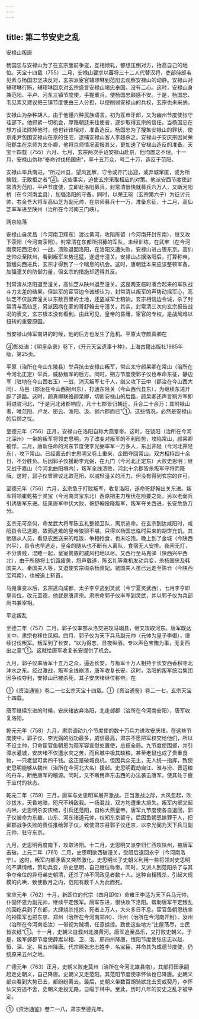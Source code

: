 ```yaml
---
---
---
```

title: 第二节安史之乱
---



安禄山叛唐

杨国忠与安禄山为了在玄宗面前争宠，互相倾轧，都想压倒对方，抬高自己的地位。天宝十四载（755）二月，安禄山要求以蕃将三十二人代替汉将，吏部侍郎韦见素与杨国忠坚决反对，玄宗派宦官辅璆琳到范阳去观察安禄山的动静。安禄山对辅璆琳行贿，辅璆琳回京对玄宗盛言安禄山竭忠奉国，没有二心。这时，安禄山身兼范阳、平卢、河东三镇节度使，手握重兵，使杨国忠颇感不安。于是，杨国忠、韦见素又建议把三镇节度使由三人分担，以便削弱安禄山的兵权，玄宗也未采纳。

安禄山为杂种胡人，由于他懂六种民族语言，初为互市牙郎，又为幽州节度使张守珪部下。他抓紧一切机会，厚赂朝廷来往使者，逐步取得玄宗的信任。当杨国忠在想方设法除掉他时，他也针锋相对，准备造反。杨国忠为了搜集安禄山的罪状，使京兆尹包围安禄山在京的住宅，逮捕安禄山客人李超杀之。安禄山子安庆宗因尚荣阳郡主在京师为太仆卿，他将京师情况密报其父，更加速了安禄山造反的准备。天宝十四载（755）六月、七月，玄宗两次手诏安禄山赴京，他均置之不理。十一月，安禄山伪称“奉命讨伐杨国忠”，率十五万众，号二十万，造反于范阳。

安禄山率兵南进，“所过州县，望风瓦解，守令或开门出迎，或弃城窜匿，或为所擒戮，无敢拒之者”④。这些事实，迫使玄宗采取相应的对策。他派安西节度使封常清为范阳、平卢节度使，立即赴洛阳募兵。封常清很快就募兵六万人，又断河阳桥（在今河南孟县），加强洛阳的守备。同时，以荣王琬（玄宗第六子）为征讨元帅，右金吾大将军高仙芝为副元帅，在京师募兵十一万，准备东征，十二月，高仙芝率军进至陕州（治所在今河南三门峡）。

两京陷落

安禄山自灵昌（今河南卫辉东）渡过黄河，攻陷陈留（今河南开封东南），继又攻下荥阳（今河南荥阳）。封常清在东都所招募的军队，未经训练，在武牢（在今河南荥阳西汜水）一战，溃败退回洛阳，在洛阳又遭失败，安禄山进占唐东京。高仙芝帅众至陕州，看到叛军来势迅猛，遂退守潼关。安禄山占据洛阳后，打算称帝，暂缓向西进兵，玄宗才得到了一个喘息的机会。这时，唐朝廷本来应该整顿军备，加强潼关的防御力量，但玄宗的措施却适得其反。

封常清从洛阳退至潼关，高仙芝从陕州退至潼关。这是两支临时凑合起来的军队战斗力太差的结果。但监军的宦官边令诚却认为，封常清以叛军的声势动摇军心，高仙芝不仅放弃潼关以东数百里的土地，还盗减军士粮饷。玄宗相信边令诚，杀了封常清与高仙芝，另派因病在家的哥舒翰去守潼关。其实，封常清三次向玄宗报告战况的表文，玄宗根本没有看到。由此可见，皇帝的昏庸，宦官的专权，是战局难以扭转的重要原因。

当安禄山帅军南进的时候，他的后方也发生了危机。平原太守颜真卿在

④郑处诲：《明皇杂录》卷下，《开元天宝遗事十种》，上海古籍出版社1985年版，第25页。

平原（治所在今山东陵县）举兵抗击安禄山叛军，常山太守颜杲卿在常山（治所在今河北正定）举兵，威胁叛军的后方。同时，朔方节度使郭子仪也奉命东征，静边军（驻地在今山西右玉）一战，消灭叛军七千人，继又攻下云中（郡治在今山西大同）、马邑（郡治在今山西朔州东），打通东陉关（今山西代县东），为继续东进开辟了道路。这时，颜真卿联络颜杲卿，切断安禄山的后路，颜杲卿还声言朔方军即将进驻河北，“于是河北诸郡响应，凡十七郡皆归朝廷，兵合二十余万；其附禄山者，唯范阳、卢龙、密云、渔阳、汲、邺六郡而已”①。这些情况，必然是安禄山的后顾之忧。

至德元年（756）正月，安禄山在洛阳自称大燕皇帝。这时，在饶阳（治所在今河北深州）一带的叛军将领史思明，为了改变对叛军的不利形势，攻陷常山，颜杲卿被俘。二月，唐新任命的河东节度使李光弼率军一万多人，东出井陉（今河北井陉东），攻下常山。已经离去的史思明又卷土重来，企图夺回常山。双方相持四十余日，不分胜负。后因郭子仪援助李光弼，在九门（今河北正定东）大败史思明；继又战于嘉山（今河北曲阳境内），叛军全线溃败，河北十余郡皆杀叛军守将而降唐。这时，郭子仪曾建议北取范阳，以减轻潼关的压力，但没有得到玄宗的许可。

至德元年（756）六月，玄宗急于打败叛军，收复洛阳，遂命哥舒翰出关东进。叛军将领崔乾祐于灵宝（今河南灵宝东北）西原把主力埋伏在险要之处，另以老弱兵引诱唐军东进。结果唐军中伏大败，哥舒翰投降叛军，叛军夺关西进，长安危急万分。

玄宗无可奈何，命龙武大将军陈玄礼整顿卫队，离京逃命。在玄宗到达咸阳时，咸阳县令已逃跑，故而逃难的皇帝狼狈不堪，只得以杨国忠临时买来的胡饼充饥。其他随从人员，看见农民送来的粗饭，争相抢食，也未吃饱。晚上到了金城（今陕西兴平），县令也早逃走，皇帝的随从也不断有人离队，食宿无人安排。夜间无灯，不分贵贱，混睡一起，皇室贵族的威风扫地以尽。又西行至马嵬驿（陕西兴平西北），由于所随将士饥饿疲惫，怨声载道，陈玄礼等乘机发动兵变，杀杨国忠及韩国夫人、秦国夫人等，又迫使玄宗缢杀杨贵妃。虢国夫人虽已远走至陈仓（今陕西宝鸡南），也被追上斩首。

马嵬事变以后，玄宗逃向成都，太子李亨逃到灵武（今宁夏灵武西），七月李亨即皇帝位，改元至德，他就是唐肃宗。肃宗命郭子仪率军到灵武，并以郭子仪为兵部尚书兼宰相。

平定叛乱

至德二年（757）二月，郭子仪率部从洛交进攻冯翊县，继又攻取河东。唐军既达关中，肃宗也移住凤翔。四月，郭子仪为天下兵马副元帅（元帅为皇子李俶），继续讨伐叛军。叛军到了长安，“以为得志，日夜纵酒，专以声色宝贿为事，无复西出之意”①。这就给唐军收复长安提供了机会。

九月，郭子仪率唐军十五万之众，逼近长安，与叛军十万人相持于长安西香积寺北沣水之东。经过激战，叛军全线崩溃，唐军收复长安。这时，洛阳的叛军统治集团因争权夺利，安禄山已被杀死，其子安庆绪继位称帝。在

①《资治通鉴》卷二一七玄宗天宝十四载。①《资治通鉴》卷二一七，玄宗天宝十四载。

唐军继续东进的时候，安庆绪放弃洛阳，北走邺郡（治所在今河南安阳），唐军收复洛阳。

乾元元年（758）九月，肃宗调动九个节度使的数十万兵力进攻安庆绪。在这些节度使中，郭子仪、李光弼的战功最多，威信最高，肃宗不愿把军权交给他们，所以不设主帅，只命宦官鱼朝恩为观军容宣慰处置使，总揽全局。九节度使围邺，并引漳水灌城，安庆绪不仅遭水灾之苦，而且城中极其缺粮，甚至老鼠也成了贵重食物，一只老鼠可卖四千钱。这正是破城良机，但因兵众无主，无人统一指挥，致使史思明能够从魏州（治所在今河北大名）援邺。史思明截劫自江、淮与汾、晋运粮的舟车，断绝唐军的粮源。同时，又不断用声东击西的办法袭击唐军，使其处于疲于应付的状态。

乾元二年（759）三月，唐军与史思明军展开激战。正当激战之际，大风忽起，吹沙拔木，天昏地暗，咫尺不辨敌我。一场混战，双方均遭重大损失。叛军内部又起内哄，史思明杀安庆绪，引兵还范阳，自称大燕皇帝。唐军九节度使各自退回，郭子仪被命为东畿、山东、河东诸道元帅，权知东京留守。后因鱼朝恩嫁罪于人，把邺郡战争失败的责任推给郭子仪，致使肃宗召郭子仪还京，以李光弼为天下兵马副元帅，驻守东京。

九月，史思明再度南下，攻取洛阳。十二月，史思明又派李归仁西攻陕州，被唐军击破。上元二年（761）二月，史思明欲西破潼关，受阻后退回永宁（今河南洛宁）。这时，叛军内部矛盾又突然激化，史思明长子史朝义利用一些将领对史思明的不满情绪，策动兵变，杀史思明，自己继位称帝。同时，又派人到范阳杀了与其争夺帝位的异母弟史朝清，还杀了持不同政见者数十人。这种自相残杀，引起大规模的内哄，致使数月之内，范阳有数千人为此而死。

宝应元年（762）十月，新即位的代宗（四月即位）命雍王李适为天下兵马元帅，仆固怀恩为副元帅，继续平定叛军。唐军东进，很快攻下洛阳。帮助唐军平定叛乱的回纥兵到了东都，大肆烧杀抢掠，死者上万人，大火多日不息。宦官鱼朝恩统率的神策军也把东京、郑州（治所在今河南郑州）、汴州（治所在今河南开封）、汝州（治所在今河南临汝）一带视为贼境，任意掳掠。致使这些地方“比屋荡尽，士民皆衣纸”①。十一月，史朝义自濮州北渡黄河。唐军追至昌乐，又打败史朝义。于是，叛军邺郡节度使薛嵩以相、卫、洺、邢四州降唐，恒阳节度使张忠志以赵、恒、深、定、易五州降唐。代宗赐张忠志姓李，名宝臣，并命其为成德节度使，仍统原来五州之地。

广德元年（763）正月，史朝义败走莫州（治所在今河北雄县南），其部将田承嗣赶走史朝义，自己降唐。史朝义又走范阳，其范阳节度使李怀仙也已降唐。史朝义部众看到大势已去，都纷纷离去。最后，史朝义带数百胡骑欲北去奚或契丹，李怀仙又穷追不舍，史朝义走投无路，自缢于林中。至此，历时八年的安史之乱才被平定。

①《资治通鉴》卷二一八，肃宗至德元年。